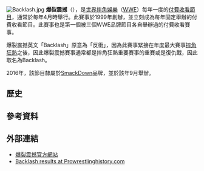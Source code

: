 [[File:Backlash.jpg|thumb]]
'''爆裂震撼'''（{{lang-en|'''Backlash'''}}），是[[世界摔角娛樂|世界摔角娛樂]]（[[WWE|WWE]]）每年一度的[[世界摔角娛樂付費收看節目|付費收看節目]]，通常於每年4月時舉行。此賽事於1999年創辦，並立刻成為每年固定舉辦的付費收看節目。此賽事也是第一個被三個WWE品牌節目各自舉辦過的付費收看賽事。

爆裂震撼英文「Backlash」原意為「反衝」，因為此賽事緊接在年度最大賽事[[摔角狂熱|摔角狂熱]]之後，因此爆裂震撼賽事通常都是摔角狂熱重要賽事的重賽或是復仇戰，因此取名為Backlash。

2016年，該節目隸屬於[[SmackDown|SmackDown]]品牌，並於該年9月舉辦。

== 歷史 ==

== 參考資料 ==
<div class="references-small">
<references />
</div>

== 外部連結 ==
* [http://www.wwe.com/shows/backlash/ 爆裂震撼官方網站] {{Wayback|url=http://www.wwe.com/shows/backlash/ |date=20090118084158 }}
* [http://www.prowrestlinghistory.com/supercards/usa/wwf/backlash.html Backlash results at Prowrestlinghistory.com] {{Wayback|url=http://www.prowrestlinghistory.com/supercards/usa/wwf/backlash.html |date=20080410190903 }}



{{WWE PPV|爆裂震撼}}
{{Sports-stub}}